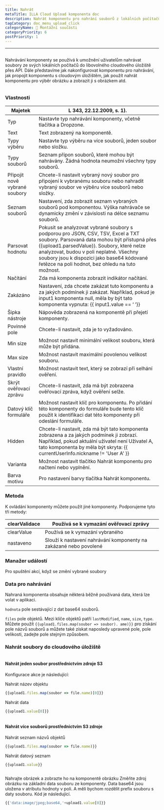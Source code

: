 ```yaml
---
title: Nahrát
metaTitle: ILLA Cloud Upload komponenta doc
description: Nahrát komponentu pro nahrání souborů z lokálních počítačů do libovolného cloudového úložiště
tagCategory: doc_menu_upload_click
categoryName: 🧬 Montážní součásti
categoryPriority: 6
postPriority: 1
---
```


* * *

## <Heading hidden>Nahrát</Heading>

Nahrávání komponenty se používá k umožnění uživatelům nahrávat soubory ze svých lokálních počítačů do libovolného cloudového úložiště přes API. Dále představíme jak nakonfigurovat komponentu pro nahrávání, jak propojit komponentu s cloudovým úložištěm, jak použít nahrát komponentu pro výběr obrázku a zobrazit ji s obrázkem atd.

<img src='https://cdn.illacloud.com/official-website/img/docs/upload1.png' alt="" />

### Vlastnosti

| Majetek                       | L 343, 22.12.2009, s. 1).                                                                                                                                                                                                                                                                                                    |
| ----------------------------- | ---------------------------------------------------------------------------------------------------------------------------------------------------------------------------------------------------------------------------------------------------------------------------------------------------------------------------- |
| Typ                           | Nastavte typ nahrávání komponenty, včetně tlačítka a Dropzone.                                                                                                                                                                                                                                                               |
| Text                          | Text zobrazený na komponentě.                                                                                                                                                                                                                                                                                                |
| Typy výběru                   | Nastavte typ výběru na více souborů, jeden soubor nebo složku.                                                                                                                                                                                                                                                               |
| Typy souborů                  | Seznam přípon souborů, které mohou být nahrávány. Žádná hodnota neumožní všechny typy souborů.                                                                                                                                                                                                                               |
| Připojit nově vybrané soubory | Chcete-li nastavit vybraný nový soubor pro připojení k vybranému souboru nebo nahradit vybraný soubor ve výběru více souborů nebo složky.                                                                                                                                                                                    |
| Seznam souborů                | Nastavení, zda zobrazit seznam vybraných souborů pod komponentou. Výška nahrávače se dynamicky změní v závislosti na délce seznamu souborů.                                                                                                                                                                                  |
| Parsovat hodnotu              | Pokusit se analyzovat vybrané soubory s podporou pro JSON, CSV, TSV, Excel a TXT soubory. Parsovaná data mohou být přístupná přes {{upload1.parsedValue}}. Soubory, které nelze analyzovat, budou v poli neplatné. Všechny soubory jsou k dispozici jako base64 kódované řetězce na poli hodnot, bez ohledu na tuto možnost. |
| Načítání                      | Zda má komponenta zobrazit indikátor načítání.                                                                                                                                                                                                                                                                               |
| Zakázáno                      | Nastavení, zda chcete zakázat tuto komponentu a za jakých podmínek ji zakázat. Například, pokud je input1 komponenta null, měla by být tato komponenta vypnuta: {{ input1.value == ‘ ’}}                                                                                                                                     |
| Šipka nástroje                | Nápověda zobrazená na komponentě při přejetí komponenty.                                                                                                                                                                                                                                                                     |
| Povinné pole                  | Chcete-li nastavit, zda je to vyžadováno.                                                                                                                                                                                                                                                                                    |
| Min size                      | Možnost nastavit minimální velikost souboru, která může být přidána.                                                                                                                                                                                                                                                         |
| Max size                      | Možnost nastavit maximální povolenou velikost souboru.                                                                                                                                                                                                                                                                       |
| Vlastní pravidlo              | Možnost nastavit text, který se zobrazí při selhání ověření.                                                                                                                                                                                                                                                                 |
| Skrýt ověřovací zprávu        | Chcete-li nastavit, zda má být zobrazena ověřovací zpráva, když ověření selže.                                                                                                                                                                                                                                               |
| Datový klíč formuláře         | Možnost nastavit klíč pro komponentu. Po přidání této komponenty do formuláře bude tento klíč použit k identifikaci dat této komponenty při odeslání formuláře.                                                                                                                                                              |
| Hidden                        | Chcete-li nastavit, zda má být tato komponenta zobrazena a za jakých podmínek ji zobrazí. Například, pokud aktuální uživatel není Uživatel A, tato komponenta by měla být skryta: {{ currentUserInfo.nickname != 'User A' }}                                                                                                 |
| Varianta                      | Možnost nastavit tlačítko Nahrát komponentu pro načtení nebo vyplnění.                                                                                                                                                                                                                                                       |
| Barva motivu                  | Pro nastavení barvy tlačítka Nahrát komponentu.                                                                                                                                                                                                                                                                              |

### Metoda

K ovládání komponenty můžete použít jiné komponenty. Podporujeme tyto tři metody:

| clearValidace | Používá se k vymazání ověřovací zprávy                            |
| ------------- | ----------------------------------------------------------------- |
| clearValue    | Používá se k vymazání vybraného                                   |
| nastaveno     | Slouží k nastavení nahrávání komponenty na zakázané nebo povolené |

### Manažer událostí

Pro spuštění akcí, když se změní vybrané soubory

### Data pro nahrávání

Nahraná komponenta obsahuje některá běžně používaná data, která lze volat v aplikaci.

`hodnota` pole sestávající z dat base64 souborů. 

`files` pole objektů. Mezi klíče objektů patří `lastModified`, `name`, `size`, `type`. Můžete použít `{{upload1.files.map(soubor => soubor). ame)}}` pro získání pole názvů souborů a můžete také získat naposledy upravené pole, pole velikosti, zadejte pole stejným způsobem. 

### Nahrát soubory do cloudového úložiště

<img src='https://cdn.illacloud.com/official-website/img/docs/upload2.gif' alt="" />

#### Nahrát jeden soubor prostřednictvím zdroje S3

Konfigurace akce je následující: 

Nahrát název objektu

```jsx
{{upload1.files.map(soubor => file.name)[0]}}
```

Nahrát data

```jsx
{{upload1.value[0]}}
```

<img src='https://cdn.illacloud.com/official-website/img/docs/upload3.png' alt="" />

#### Nahrát více souborů prostřednictvím S3 zdroje

Nahrát seznam názvů objektů

```jsx
{{upload1.files.map(soubor => file.name)}}
```

Nahrát datový seznam

```jsx
{{upload1.value}}
```

<img src='https://cdn.illacloud.com/official-website/img/docs/upload4.png' alt="" />

Nahrajte obrázek a zobrazte ho na komponentě obrázku
Změňte zdroj obrázku na základní data souboru ze komponenty. Data base64 jsou uložena v atributu hodnoty v poli. A měli bychom rozdělit prefix souboru s daty souboru. Kód je následující. 

```jsx
{{'data:image/jpeg;base64,'+upload1.value[0]}}
```

<img src='https://cdn.illacloud.com/official-website/img/docs/upload5.gif' alt="" />
